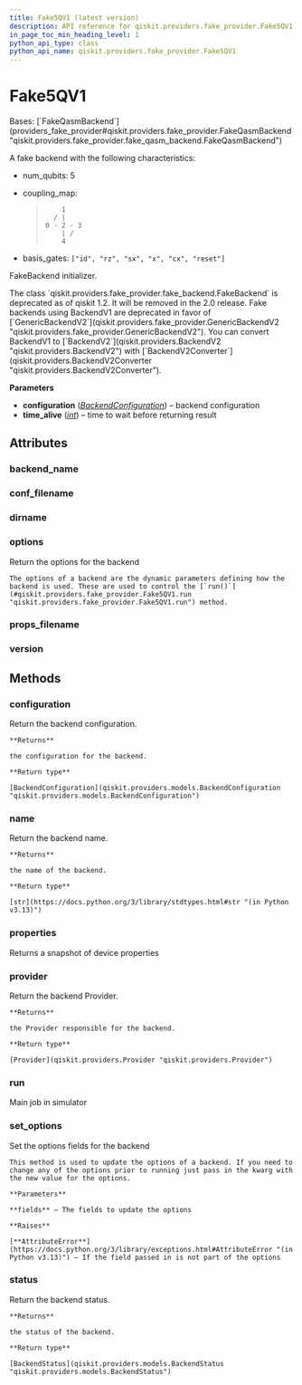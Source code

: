 ```yaml
---
title: Fake5QV1 (latest version)
description: API reference for qiskit.providers.fake_provider.Fake5QV1 in the latest version of qiskit
in_page_toc_min_heading_level: 1
python_api_type: class
python_api_name: qiskit.providers.fake_provider.Fake5QV1
---
```


# Fake5QV1

<Class id="qiskit.providers.fake_provider.Fake5QV1" isDedicatedPage={true} github="https://github.com/Qiskit/qiskit/tree/stable/1.3/qiskit/providers/fake_provider/backends_v1/fake_5q/fake_5q_v1.py#L21-L41" signature="qiskit.providers.fake_provider.Fake5QV1" modifiers="class">
  Bases: [`FakeQasmBackend`](providers_fake_provider#qiskit.providers.fake_provider.FakeQasmBackend "qiskit.providers.fake_provider.fake_qasm_backend.FakeQasmBackend")

  A fake backend with the following characteristics:

  *   num\_qubits: 5

  *   coupling\_map:

      > ```text
      >     1
      >   / |
      > 0 - 2 - 3
      >     | /
      >     4
      > ```

  *   basis\_gates: `["id", "rz", "sx", "x", "cx", "reset"]`

  FakeBackend initializer.

  <Admonition title="Deprecated since version 1.2" type="danger">
    The class `qiskit.providers.fake_provider.fake_backend.FakeBackend` is deprecated as of qiskit 1.2. It will be removed in the 2.0 release. Fake backends using BackendV1 are deprecated in favor of [`GenericBackendV2`](qiskit.providers.fake_provider.GenericBackendV2 "qiskit.providers.fake_provider.GenericBackendV2"). You can convert BackendV1 to [`BackendV2`](qiskit.providers.BackendV2 "qiskit.providers.BackendV2") with [`BackendV2Converter`](qiskit.providers.BackendV2Converter "qiskit.providers.BackendV2Converter").
  </Admonition>

  **Parameters**

  *   **configuration** ([*BackendConfiguration*](qiskit.providers.models.BackendConfiguration "qiskit.providers.models.BackendConfiguration")) – backend configuration
  *   **time\_alive** ([*int*](https://docs.python.org/3/library/functions.html#int "(in Python v3.13)")) – time to wait before returning result

  ## Attributes

  ### backend\_name

  <Attribute id="qiskit.providers.fake_provider.Fake5QV1.backend_name" attributeValue="'fake_5q_v1'" />

  ### conf\_filename

  <Attribute id="qiskit.providers.fake_provider.Fake5QV1.conf_filename" attributeValue="'conf_yorktown.json'" />

  ### dirname

  <Attribute id="qiskit.providers.fake_provider.Fake5QV1.dirname" attributeValue="'/home/runner/work/qiskit/qiskit/.tox/docs/lib/python3.9/site-packages/qiskit/providers/fake_provider/backends_v1/fake_5q'" />

  ### options

  <Attribute id="qiskit.providers.fake_provider.Fake5QV1.options">
    Return the options for the backend

    The options of a backend are the dynamic parameters defining how the backend is used. These are used to control the [`run()`](#qiskit.providers.fake_provider.Fake5QV1.run "qiskit.providers.fake_provider.Fake5QV1.run") method.
  </Attribute>

  ### props\_filename

  <Attribute id="qiskit.providers.fake_provider.Fake5QV1.props_filename" attributeValue="'props_yorktown.json'" />

  ### version

  <Attribute id="qiskit.providers.fake_provider.Fake5QV1.version" attributeValue="1" />

  ## Methods

  ### configuration

  <Function id="qiskit.providers.fake_provider.Fake5QV1.configuration" github="https://github.com/Qiskit/qiskit/tree/stable/1.3/qiskit/providers/backend.py#L145-L151" signature="configuration()">
    Return the backend configuration.

    **Returns**

    the configuration for the backend.

    **Return type**

    [BackendConfiguration](qiskit.providers.models.BackendConfiguration "qiskit.providers.models.BackendConfiguration")
  </Function>

  ### name

  <Function id="qiskit.providers.fake_provider.Fake5QV1.name" github="https://github.com/Qiskit/qiskit/tree/stable/1.3/qiskit/providers/backend.py#L184-L190" signature="name()">
    Return the backend name.

    **Returns**

    the name of the backend.

    **Return type**

    [str](https://docs.python.org/3/library/stdtypes.html#str "(in Python v3.13)")
  </Function>

  ### properties

  <Function id="qiskit.providers.fake_provider.Fake5QV1.properties" github="https://github.com/Qiskit/qiskit/tree/stable/1.3/qiskit/providers/fake_provider/fake_qasm_backend.py#L46-L50" signature="properties()">
    Returns a snapshot of device properties
  </Function>

  ### provider

  <Function id="qiskit.providers.fake_provider.Fake5QV1.provider" github="https://github.com/Qiskit/qiskit/tree/stable/1.3/qiskit/providers/backend.py#L162-L168" signature="provider()">
    Return the backend Provider.

    **Returns**

    the Provider responsible for the backend.

    **Return type**

    [Provider](qiskit.providers.Provider "qiskit.providers.Provider")
  </Function>

  ### run

  <Function id="qiskit.providers.fake_provider.Fake5QV1.run" github="https://github.com/Qiskit/qiskit/tree/stable/1.3/qiskit/providers/fake_provider/fake_backend.py#L137-L165" signature="run(run_input, **kwargs)">
    Main job in simulator
  </Function>

  ### set\_options

  <Function id="qiskit.providers.fake_provider.Fake5QV1.set_options" github="https://github.com/Qiskit/qiskit/tree/stable/1.3/qiskit/providers/backend.py#L126-L143" signature="set_options(**fields)">
    Set the options fields for the backend

    This method is used to update the options of a backend. If you need to change any of the options prior to running just pass in the kwarg with the new value for the options.

    **Parameters**

    **fields** – The fields to update the options

    **Raises**

    [**AttributeError**](https://docs.python.org/3/library/exceptions.html#AttributeError "(in Python v3.13)") – If the field passed in is not part of the options
  </Function>

  ### status

  <Function id="qiskit.providers.fake_provider.Fake5QV1.status" github="https://github.com/Qiskit/qiskit/tree/stable/1.3/qiskit/providers/backend.py#L170-L182" signature="status()">
    Return the backend status.

    **Returns**

    the status of the backend.

    **Return type**

    [BackendStatus](qiskit.providers.models.BackendStatus "qiskit.providers.models.BackendStatus")
  </Function>
</Class>

